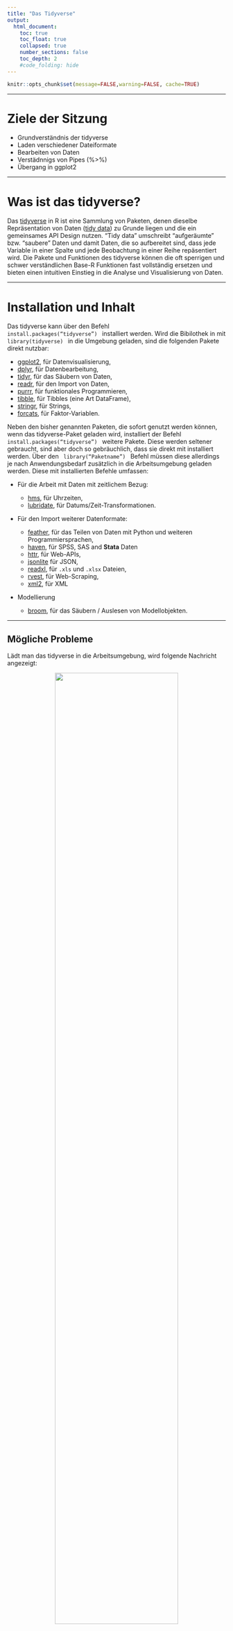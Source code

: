 ```yaml
---
title: "Das Tidyverse"
output:
  html_document:
    toc: true
    toc_float: true
    collapsed: true
    number_sections: false
    toc_depth: 2
    #code_folding: hide
---
```




```r
knitr::opts_chunk$set(message=FALSE,warning=FALSE, cache=TRUE)
```

---- 

# Ziele der Sitzung

* Grundverständnis der tidyverse
* Laden verschiedener Dateiformate
* Bearbeiten von Daten
* Verstädnnigs von Pipes (%>%)
* Übergang in ggplot2 

----

# Was ist das tidyverse?

Das [tidyverse](https://www.tidyverse.org/) in R ist eine Sammlung von Paketen, denen dieselbe Repräsentation von Daten ([tidy data](https://vita.had.co.nz/papers/tidy-data.pdf)) zu Grunde liegen und die ein gemeinsames API Design nutzen. "Tidy data" umschreibt "aufgeräumte" bzw. "saubere" Daten und damit Daten, die so aufbereitet sind, dass jede Variable in einer Spalte und jede Beobachtung in einer Reihe repäsentiert wird. Die Pakete und Funktionen des tidyverse können die oft sperrigen und schwer verständlichen Base-R Funktionen fast vollständig ersetzen und bieten einen intuitiven Einstieg in die Analyse und Visualisierung von Daten. 

----

# Installation und Inhalt

Das tidyverse kann über den Befehl <code> install.packages("tidyverse") </code> installiert werden. Wird die Bibilothek in mit <code> library(tidyverse) </code> in die Umgebung geladen, sind die folgenden Pakete direkt nutzbar:

* [ggplot2](https://ggplot2.tidyverse.org), für Datenvisualisierung,
* [dplyr](https://dplyr.tidyverse.org), für Datenbearbeitung,
* [tidyr](https://tidyr.tidyverse.org), für das Säubern von Daten,
* [readr](https://readr.tidyverse.org), für den Import von Daten,
* [purrr](https://purrr.tidyverse.org), für funktionales Programmieren,
* [tibble](https://tibble.tidyverse.org), für Tibbles (eine Art DataFrame),
* [stringr](https://github.com/tidyverse/stringr), für Strings,
* [forcats](https://github.com/hadley/forcats), für Faktor-Variablen.

Neben den bisher genannten Paketen, die sofort genutzt werden können, wenn das tidyverse-Paket geladen wird, installiert der Befehl <code> install.packages("tidyverse") </code> weitere Pakete. Diese werden seltener gebraucht, sind aber doch so gebräuchlich, dass sie direkt mit installiert werden. Über den <code> library("Paketname") </code> Befehl müssen diese allerdings je nach Anwendungsbedarf zusätzlich in die Arbeitsumgebung geladen werden. Diese mit installierten Befehle umfassen:

*   Für die Arbeit mit Daten mit zeitlichem Bezug:

    * [hms](https://github.com/rstats-db/hms), für Uhrzeiten,
    * [lubridate](https://github.com/tidyverse/lubridate), für Datums/Zeit-Transformationen.
    
    
*   Für den Import weiterer Datenformate:

    * [feather](https://github.com/wesm/feather), für das Teilen von Daten mit Python und weiteren Programmiersprachen,
    * [haven](https://github.com/tidyverse/haven), für SPSS, SAS and **Stata** Daten
    * [httr](https://github.com/r-lib/httr), für Web-APIs,
    * [jsonlite](https://github.com/jeroen/jsonlite) für JSON,
    * [readxl](https://github.com/tidyverse/readxl), für `.xls` und `.xlsx` Dateien,
    * [rvest](https://github.com/tidyverse/rvest), für Web-Scraping,
    * [xml2](https://github.com/r-lib/xml2), für XML

*   Modellierung

    * [broom](https://github.com/tidymodels/broom), für das Säubern / Auslesen von Modellobjekten.
    
----
    
## Mögliche Probleme

Lädt man das tidyverse in die Arbeitsumgebung, wird folgende Nachricht angezeigt:

<center>

![](images/tidyverse_1_load.png){width=75%}

</center>

Einerseits werden hier unter "Attaching packages" die geladenen Pakete samt der jeweiligen Version angezeigt. Unter "Conflicts" gibt es zudem zwei Warnhinweise. Diese weisen auf mögliche Probleme bei der Nutzung verschiedener R-Pakete hin. Hier werden durch das Laden des tidyverse zwei Befehle aus der "stats-Bibliothek" maskiert, also überschrieben. Konkret bedeutet das, dass nachdem das tidyverse geladen wurde, die Befehle <code> filter() </code> und <code> lag() </code> ihre Funktionalität aus dem "dplyr-Paket" und nicht mehr von "stats" beziehen. Möchte man jetzt die <code> filter() </code> Funktion aus der stats-Bibliothek nutzen, kann man diesen folgendermaßen aufrufen <code> stats::filter() </code>.

```r
# Lädt nur die filter() Funktion von dplyr
dplyr::filter()

# Lädt alle (!) Funktionen von dplyr und nutzt dann filter()
library(dplyr)
filter()
```

---- 

# Datenmanagement im tidyverse

Das tidyverse bietet ein kohärentes Framework, in welchem Daten intuitiv in ein gewünschtes Format übertragen werden können. Zunächst wird das Konzept von "Tidy Data" erklärt und anschließen ein Beispieldatensatz von Arbeitslosenzaheln in deutschen Landkreisen geladen.

----

## Tidy Data

"Tidy data" umschreibt "aufgeräumte" bzw. "saubere" Daten und damit Daten, die so aufbereitet sind, dass jede Variable in einer Spalte und jede Beobachtung in einer Reihe repäsentiert wird. Es ist wichtig, das Konuzept von tidy data zu verstehen, da alle Pakete im tidyverse darauf basieren. Im tidy data Format sollte ein Datensatz von den folgenden, zusammenhängenden Regeln beschrieben werden können:

1. Jede Variable muss in einer eigenen Spalte sein
2. Jede Beobachtung muss eine eigene Zeile haben
3. Jeder Wert muss eine eigene Zelle haben

Im folgenden Kapitel werden diese Regeln anhand eines Beispiels verdeutlicht.

----

## Laden der Daten

In ihrer ursprünglichen Form sehen die Daten folgendermaßen aus:

<center>

![](images/tidyverse_3_data_horrible_data.png){width=100%}

</center>

Hier sieht man, dass sich die obene genannten Regeln für tidy data nicht anwenden lassen. Während die Variablen "Kennziffer", "Raumeinheit" und "Aggregat" korrekt in einer Spalte gespeichert wurden, wurden die Variablen "Arbeitslosenquote" und "Jahr" auf mehrere Spalten (ins wide format) aufgeteilt. Dadurch hat jede Beobachtung (also die Arbeitslosenquote einer Raumeinheit pro Jahr) auch nicht eine eigene Zeile. Der folgende R-Code lädt die Daten und überführt sie in ein tidy data Format. 

```r
library(tidyverse)

# Laden der Daten
Arbeitslosenquote <- 
  readxl::read_xls('daten_beispiele/Arbeitslosenquote.xls',
                         skip = 1) %>% 
  rename('Kennziffer' = '...1',
         'Raumeinheit' = '...2',
         'Aggregat' = '...3') %>% 
  pivot_longer(!c(Kennziffer, Raumeinheit, Aggregat), 
               names_to = 'Jahr', 
               values_to = 'Arbeitslosenquote')
```
Hier wird zunächst mit <code> read_xls() </code> die .xls-Datei geladen. Da das Paket readxl zwar im tidyverse mit heruntergeladen aber nicht automatisch in die Arbeitsumgebung geladen wird, wird das Paket hier mit <code> readxl::read_xls() </code> direkt angesprochen. Der Zusatz <code> skip = 1 </code> überspringt die erste Zeile der .xls-Datei, da die Variabelnnamen auf zwei Spalten verteilt sind. 

Mit der Funktion <code> rename() </code> werden die fehlenden Variablennamen ergänzt. 

Die letzte Funktion <code> pivot_longer() </code> überführt die restlichen Spalten vom wide ins long Format. Die Funktion wird im späteren Kursverlauf genauer erklärt. 

Der daraus resultierende Datensatz kann mit <code> View(Arbeitslosenquote) </code> im Viewer von R-Studio betrachtet werden.

<center>

![](images/tidyverse_2_data_clean.png){width=80%}

</center>

----

## magrittr-Pipe (%>%)

Das tidyverse lädt automatisch die sogenannte "Pipe" aus dem magrittr-Paket. Die Pipe erlaubt es, Code zu schreiben der einfacher verstehen und zu lesen ist. Wollen wir etwa die fünf kreisfreien Städte mit der höchsten Arbeitslosenquote im aktuellsten Jahr gibt es mehrere Möglichkeiten, diese darzustellen. Eine Möglichkeit wäre, die notwendigen Operationen in neue Objekte zu speichern und diese dann weiterzu bearbeiten. 

```r
Arbeitslosenquote_1 <- filter(Arbeitslosenquote, Aggregat == "krsfr. Stadt")
Arbeitslosenquote_2 <- filter(Arbeitslosenquote_1, Jahr == max(Jahr))
Arbeitslosenquote_3 <- top_n(Arbeitslosenquote_2, 5)
Arbeitslosenquote_4 <- arrange(Arbeitslosenquote_3, desc(Arbeitslosenquote))
Arbeitslosenquote_4

```
Mit der Pipe lässt sich der obige Code wie folgt darstellen. 

```r
Arbeitslosenquote %>% 
  filter(Aggregat == "krsfr. Stadt",
         Jahr == max(Jahr)) %>% 
  top_n(5) %>% 
  arrange(desc(Arbeitslosenquote))
```
Vor allem in punkto Lesbarkeit und Kompaktheit bietet die Pipe gegenüber ihren Alternativen große Vorteile. Auch wird hier kein zusätzlicher Arbeitsspeicher verwendent, um Objekte zu speichern, die eigentlich gar nicht benötigt werden. Illustriert am obigen Beispiel, kann man die Pipe folgendermaßen verstehen: 

1. Das aktuelle Datenobjekt wird immer in den nächsten Schritt weitergegeben. Hier wird das Objekt "Arbeitslosenquote" also direkt im auf <code> %>% </code> folgenden Befehl als Datenobjekt verwendet. So entfällt der Schritt, in jeder Funktion vom Format <code> filter(data, variable == "value") </code>, das Datenobjekt (data) mit anzugeben. 

2. Das bearbeitete Objekt wird immer in den nächsten Schritt weitergegeben, ohne dass es zwischengespeichert wird und werden muss. 

Vereinfacht gesagt ist also 

* <code> x %>% f </code> äquivalent zu <code> f(x) </code>
* <code> x %>% f(y) </code> äquaivalent zu <code> f(x , y) </code> und
* <code> x %>%  f %>%  g %>% h </code> äquivalent zu <code> h(g(f(x))) </code> 
 
Vor allem in der explorativen Datenanalyse und beim Erstellen von Visualisierungen ist die Pipe sehr gut geeignet. Bei sehr komplizierten Datenstrukturen, oder sehr vielen Operationen sollte man allerdings auf andere Tools zurückgreifen. 

----

## filter()

Die <code> filter() </code> ermöglicht, wie der Name impliziert, das filtern von Datensätzen nach festgelegten Kriterien. 

```r
# Filtern nach Aggregat und Arbeitslosenquote
Arbeitslosenquote %>% 
  filter(Aggregat == "Landkreis",
         Arbeitslosenquote > 10)

```

----

## select()

Mit der Funktion <code> select() </code> wählt man alle relevanten Spalten bzw. Variablen aus einem Datensatz aus. 

```r
Arbeitslosenquote %>% 
  select(Raumeinheit, Jahr, Arbeitslosenquote)
```



----


## mutate()

Die Funktion <code> mutate() </code> erlaubt es, Spalten bzw. Variablen in einem Datensatz zu verändern oder neue Spalten zu erzeugen. 

```r
Arbeitslosenquote %>% 
  select(Raumeinheit, Jahr, Arbeitslosenquote) %>% 
  filter(Jahr == "2007") %>% 
  mutate(Abweichung = Arbeitslosenquote - mean(Arbeitslosenquote))
```
----

## group_by()

<code> group_by() </code> gruppiert bestimmte Variablen in gewünschte Gruppen für nachfolgende Operationen. Viele Funktionen bauen auf <code> group_by </code> auf. 

```r
Arbeitslosenquote %>% 
  select(-Kennziffer) %>% 
  filter(Jahr == "1998") %>% 
  group_by(Aggregat) %>% 
  mutate(Quote_Aggr = mean(Arbeitslosenquote))
```




----

## summarise()

<code> summarise() </code> oder <code> summarize() </code> fasst alle Reihen zusammen und gibt eine Zusammenfassung dieser Reihen aus.

```r
Arbeitslosenquote %>% 
  select(-Kennziffer) %>% 
  filter(Jahr == "1998") %>% 
  group_by(Aggregat) %>% 
  summarise(Quote_Aggr = mean(Arbeitslosenquote))
```

----

## arrange()

Die Funktion <code> arrange() </code> sortiert die Daten in einer gewünschten Reihenfolge.

```r
Arbeitslosenquote %>% 
  select(-Kennziffer) %>% 
  filter(Jahr == max(Jahr)) %>% 
  arrange(Arbeitslosenquote)
```
----

# Übergang in ggplot2

Für das Erstellen von Grafiken mit ggplot2 müssen die Daten im oben beschriebenen tidy data Format sein. Ein guter Workflow beinhaltet deshalb, die Daten mit den oben besprochenen Funktionen in das gewünschte Format zu bringen und dann direkt mit der Pipe nach ggplot zu übergeben. 

Eine beispielhafte erste Grafik, die die Arbeitslosenquote pro Jahr und Aggregat zeigt, könnte folgendermaßen aussehen:

```r
Arbeitslosenquote %>% 
  mutate(Jahr = as.double(Jahr)) %>% 
  group_by(Aggregat, Jahr) %>% 
  summarise(Arbeitslosenquote = mean(Arbeitslosenquote)) %>% 
  ggplot(aes(x = Jahr, 
             y = Arbeitslosenquote, 
             group = Aggregat, 
             col = Aggregat)) +
  geom_line(size = 1.0) +
  theme_minimal()
  
```

Ausführliche Informationen zu Datenvisualisierung in R mit ggplot2 gibt es im anschließenden Kapitel unter "Visualisierung". 

----

# Weiterführende Informationen 

Hier werden eine Reihe von Links mit weiterführenden Informationen zum Datenmanagement mit dem Tidyverse angeführt. Auch wenn dieser Kurs hauptsächlich Datenvisualisierung diskutiert, ist das Datenmanagement und die Transformation von Daten ein zentraler Teil von Datenvisualisierung. Deshalb ist es unerlässlich, sich vertieft mit den wichtigsten dplyr-Funktionen vertraut zu machen und diese regelmäßig zu benutzen. Gute weiterführende Informationsquellen über das Datenmanagement im Tidyverse sind deshalb hier aufgeführt. 

* [R for Data Science (Kapitel 9-21)](https://r4ds.had.co.nz/wrangle-intro.html)

* [Yih Huynh - Guide to R (Kapitel 6 und 7)](https://bookdown.org/yih_huynh/Guide-to-R-Book/basic-data-management.html)

* [dplyr Beschreibung](https://dplyr.tidyverse.org/)